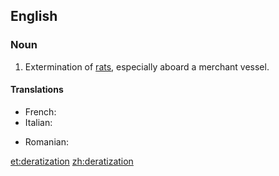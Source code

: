 ==English==

===Noun===
{{en-noun}}

# {{context|humorous|or|nonstandard|lang=en}} Extermination of [[rat]]s, especially aboard a merchant vessel.

====Translations====
{{trans-top|deratization}}
* French: {{t+|fr|dératisation|f}}
*Italian: {{t|it|derattizzazione|f}}
{{trans-mid}}

* Romanian: {{t|ro|deratizare|f}}
{{trans-bottom}}

[[et:deratization]]
[[zh:deratization]]